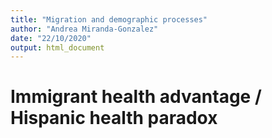 ```yaml
---
title: "Migration and demographic processes"
author: "Andrea Miranda-Gonzalez"
date: "22/10/2020"
output: html_document
---
```


# Immigrant health advantage / Hispanic health paradox


#